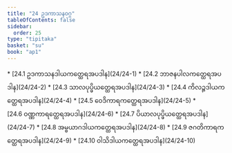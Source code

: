 ```yaml
---
title: "24 ဥဒကာသနဝဂ္ဂ"
tableOfContents: false
sidebar:
  order: 25
type: "tipitaka"
basket: "su"
book: "ap1"
---
```



<DynamicBreadcrumb />



<TableOfContents book="ap1" section="24">
* [24.1 ဥဒကာသနဒါယကတ္ထေရအပဒါန](24/24-1)
* [24.2 ဘာဇနပါလကတ္ထေရအပဒါန](24/24-2)
* [24.3 သာလပုပ္ဖိယတ္ထေရအပဒါန](24/24-3)
* [24.4 ကိလဉ္ဇဒါယကတ္ထေရအပဒါန](24/24-4)
* [24.5 ဝေဒိကာရကတ္ထေရအပဒါန](24/24-5)
* [24.6 ဝဏ္ဏကာရတ္ထေရအပဒါန](24/24-6)
* [24.7 ပိယာလပုပ္ဖိယတ္ထေရအပဒါန](24/24-7)
* [24.8 အမ္ဗယာဂဒါယကတ္ထေရအပဒါန](24/24-8)
* [24.9 ဇဂတိကာရကတ္ထေရအပဒါန](24/24-9)
* [24.10 ဝါသိဒါယကတ္ထေရအပဒါန](24/24-10)
</TableOfContents>